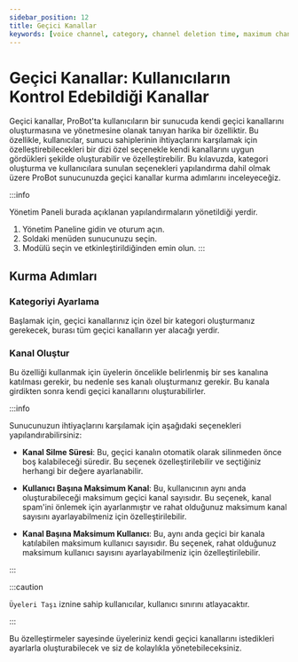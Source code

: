 ```yaml
---
sidebar_position: 12
title: Geçici Kanallar
keywords: [voice channel, category, channel deletion time, maximum channels per user, maximum users per channel] 
---
```


# Geçici Kanallar: Kullanıcıların Kontrol Edebildiği Kanallar 

Geçici kanallar, ProBot'ta kullanıcıların bir sunucuda kendi geçici kanallarını oluşturmasına ve yönetmesine olanak tanıyan harika bir özelliktir. Bu özellikle, kullanıcılar, sunucu sahiplerinin ihtiyaçlarını karşılamak için özelleştirebilecekleri bir dizi özel seçenekle kendi kanallarını uygun gördükleri şekilde oluşturabilir ve özelleştirebilir. Bu kılavuzda, kategori oluşturma ve kullanıcılara sunulan seçenekleri yapılandırma dahil olmak üzere ProBot sunucunuzda geçici kanallar kurma adımlarını inceleyeceğiz.

:::info

Yönetim Paneli burada açıklanan yapılandırmaların yönetildiği yerdir.

1. Yönetim Paneline gidin ve oturum açın.
2. Soldaki menüden sunucunuzu seçin.
3. Modülü seçin ve etkinleştirildiğinden emin olun.
:::

## Kurma Adımları

### Kategoriyi Ayarlama

Başlamak için, geçici kanallarınız için özel bir kategori oluşturmanız gerekecek, burası tüm geçici kanalların yer alacağı yerdir.

### Kanal Oluştur

Bu özelliği kullanmak için üyelerin öncelikle belirlenmiş bir ses kanalına katılması gerekir, bu nedenle ses kanalı oluşturmanız gerekir. Bu kanala girdikten sonra kendi geçici kanallarını oluşturabilirler.

:::info

Sunucunuzun ihtiyaçlarını karşılamak için aşağıdaki seçenekleri yapılandırabilirsiniz:

- **Kanal Silme Süresi**: Bu, geçici kanalın otomatik olarak silinmeden önce boş kalabileceği süredir. Bu seçenek özelleştirilebilir ve seçtiğiniz herhangi bir değere ayarlanabilir.

- **Kullanıcı Başına Maksimum Kanal**: Bu, kullanıcının aynı anda oluşturabileceği maksimum geçici kanal sayısıdır. Bu seçenek, kanal spam'ini önlemek için ayarlanmıştır ve rahat olduğunuz maksimum kanal sayısını ayarlayabilmeniz için özelleştirilebilir.

- **Kanal Başına Maksimum Kullanıcı**: Bu, aynı anda geçici bir kanala katılabilen maksimum kullanıcı sayısıdır. Bu seçenek, rahat olduğunuz maksimum kullanıcı sayısını ayarlayabilmeniz için özelleştirilebilir.

:::

:::caution

`Üyeleri Taşı` iznine sahip kullanıcılar, kullanıcı sınırını atlayacaktır.

:::

Bu özelleştirmeler sayesinde üyeleriniz kendi geçici kanallarını istedikleri ayarlarla oluşturabilecek ve siz de kolaylıkla yönetebileceksiniz.
